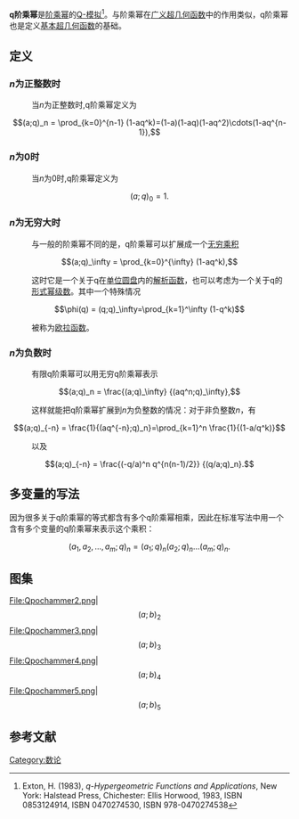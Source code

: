 '''q阶乘幂'''是[[阶乘幂|阶乘幂]]的[[Q-模拟|Q-模拟]]<ref>Exton, H. (1983), ''q-Hypergeometric Functions and Applications'', New York: Halstead Press, Chichester: Ellis Horwood, 1983, ISBN 0853124914,  ISBN 0470274530, ISBN 978-0470274538</ref>。与阶乘幂在[[广义超几何函数|广义超几何函数]]中的作用类似，q阶乘幂也是定义[[基本超几何函数|基本超几何函数]]的基础。

==定义==

===''n''为正整数时===

:当''n''为正整数时,q阶乘幂定义为

::<math>(a;q)_n = \prod_{k=0}^{n-1} (1-aq^k)=(1-a)(1-aq)(1-aq^2)\cdots(1-aq^{n-1}),</math>

===''n''为0时===

:当''n''为0时,q阶乘幂定义为

::<math>(a;q)_0 = 1.</math>

===''n''为无穷大时===

:与一般的阶乘幂不同的是，q阶乘幂可以扩展成一个[[无穷乘积|无穷乘积]]

::<math>(a;q)_\infty = \prod_{k=0}^{\infty} (1-aq^k),</math>

:这时它是一个关于q在[[单位圆盘|单位圆盘]]内的[[解析函数|解析函数]]，也可以考虑为一个关于q的[[形式幂级数|形式幂级数]]。其中一个特殊情况

::<math>\phi(q) = (q;q)_\infty=\prod_{k=1}^\infty (1-q^k)</math>

:被称为[[歐拉函數_(複變函數)|欧拉函数]]。

===''n''为负数时===

:有限q阶乘幂可以用无穷q阶乘幂表示

::<math>(a;q)_n = \frac{(a;q)_\infty} {(aq^n;q)_\infty}, </math>

:这样就能把q阶乘幂扩展到''n''为负整数的情况：对于非负整数''n''，有

::<math>(a;q)_{-n} = \frac{1}{(aq^{-n};q)_n}=\prod_{k=1}^n \frac{1}{(1-a/q^k)}</math>

:以及

::<math>(a;q)_{-n} = \frac{(-q/a)^n q^{n(n-1)/2}} {(q/a;q)_n}.</math>

==多变量的写法==

因为很多关于q阶乘幂的等式都含有多个q阶乘幂相乘，因此在标准写法中用一个含有多个变量的q阶乘幂来表示这个乘积：

:<math>(a_1,a_2,\ldots,a_m;q)_n = (a_1;q)_n (a_2;q)_n \ldots (a_m;q)_n.</math>


==图集==
<gallery>

File:Qpochammer2.png|::<math>(a;b)_2</math>
File:Qpochammer3.png|::<math>(a;b)_3</math>
File:Qpochammer4.png|::<math>(a;b)_4</math>
File:Qpochammer5.png|::<math>(a;b)_5</math>

</gallery>
==参考文献==
<references/>

[[Category:数论|Category:数论]]
{{q超几何函数}}